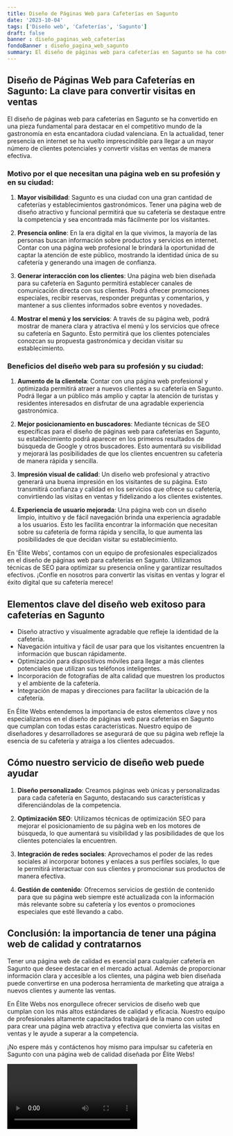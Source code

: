```yaml
---
title: Diseño de Páginas Web para Cafeterías en Sagunto
date: '2023-10-04'
tags: ['Diseño web', 'Cafeterías', 'Sagunto']
draft: false
banner : diseño_paginas_web_cafeterías
fondoBanner : diseño_pagina_web_sagunto
summary: El diseño de páginas web para cafeterías en Sagunto se ha convertido en una pieza fundamental para destacar en el competitivo mundo de la gastronomía en esta encantadora ciudad valenciana. En la actualidad, tener presencia en internet se ha vuelto imprescindible para llegar a un mayor número de clientes potenciales y convertir visitas en ventas de manera efectiva.
---
```


## Diseño de Páginas Web para Cafeterías en Sagunto: La clave para convertir visitas en ventas

El diseño de páginas web para cafeterías en Sagunto se ha convertido en una pieza fundamental para destacar en el competitivo mundo de la gastronomía en esta encantadora ciudad valenciana. En la actualidad, tener presencia en internet se ha vuelto imprescindible para llegar a un mayor número de clientes potenciales y convertir visitas en ventas de manera efectiva.

### Motivo por el que necesitan una página web en su profesión y en su ciudad:

1. **Mayor visibilidad**: Sagunto es una ciudad con una gran cantidad de cafeterías y establecimientos gastronómicos. Tener una página web de diseño atractivo y funcional permitirá que su cafetería se destaque entre la competencia y sea encontrada más fácilmente por los visitantes.

2. **Presencia online**: En la era digital en la que vivimos, la mayoría de las personas buscan información sobre productos y servicios en internet. Contar con una página web profesional le brindará la oportunidad de captar la atención de este público, mostrando la identidad única de su cafetería y generando una imagen de confianza.

3. **Generar interacción con los clientes**: Una página web bien diseñada para su cafetería en Sagunto permitirá establecer canales de comunicación directa con sus clientes. Podrá ofrecer promociones especiales, recibir reservas, responder preguntas y comentarios, y mantener a sus clientes informados sobre eventos y novedades.

4. **Mostrar el menú y los servicios**: A través de su página web, podrá mostrar de manera clara y atractiva el menú y los servicios que ofrece su cafetería en Sagunto. Esto permitirá que los clientes potenciales conozcan su propuesta gastronómica y decidan visitar su establecimiento.

### Beneficios del diseño web para su profesión y su ciudad:

1. **Aumento de la clientela**: Contar con una página web profesional y optimizada permitirá atraer a nuevos clientes a su cafetería en Sagunto. Podrá llegar a un público más amplio y captar la atención de turistas y residentes interesados en disfrutar de una agradable experiencia gastronómica.

2. **Mejor posicionamiento en buscadores**: Mediante técnicas de SEO específicas para el diseño de páginas web para cafeterías en Sagunto, su establecimiento podrá aparecer en los primeros resultados de búsqueda de Google y otros buscadores. Esto aumentará su visibilidad y mejorará las posibilidades de que los clientes encuentren su cafetería de manera rápida y sencilla.

3. **Impresión visual de calidad**: Un diseño web profesional y atractivo generará una buena impresión en los visitantes de su página. Esto transmitirá confianza y calidad en los servicios que ofrece su cafetería, convirtiendo las visitas en ventas y fidelizando a los clientes existentes.

4. **Experiencia de usuario mejorada**: Una página web con un diseño limpio, intuitivo y de fácil navegación brinda una experiencia agradable a los usuarios. Esto les facilita encontrar la información que necesitan sobre su cafetería de forma rápida y sencilla, lo que aumenta las posibilidades de que decidan visitar su establecimiento.

En 'Élite Webs', contamos con un equipo de profesionales especializados en el diseño de páginas web para cafeterías en Sagunto. Utilizamos técnicas de SEO para optimizar su presencia online y garantizar resultados efectivos. ¡Confíe en nosotros para convertir las visitas en ventas y lograr el éxito digital que su cafetería merece!

<GifSeo />

<Cta />

## Elementos clave del diseño web exitoso para cafeterías en Sagunto

- Diseño atractivo y visualmente agradable que refleje la identidad de la cafetería.
- Navegación intuitiva y fácil de usar para que los visitantes encuentren la información que buscan rápidamente.
- Optimización para dispositivos móviles para llegar a más clientes potenciales que utilizan sus teléfonos inteligentes.
- Incorporación de fotografías de alta calidad que muestren los productos y el ambiente de la cafetería.
- Integración de mapas y direcciones para facilitar la ubicación de la cafetería.

En Élite Webs entendemos la importancia de estos elementos clave y nos especializamos en el diseño de páginas web para cafeterías en Sagunto que cumplan con todas estas características. Nuestro equipo de diseñadores y desarrolladores se asegurará de que su página web refleje la esencia de su cafetería y atraiga a los clientes adecuados.

## Cómo nuestro servicio de diseño web puede ayudar

1. **Diseño personalizado**: Creamos páginas web únicas y personalizadas para cada cafetería en Sagunto, destacando sus características y diferenciándolas de la competencia.

2. **Optimización SEO**: Utilizamos técnicas de optimización SEO para mejorar el posicionamiento de su página web en los motores de búsqueda, lo que aumentará su visibilidad y las posibilidades de que los clientes potenciales la encuentren.

3. **Integración de redes sociales**: Aprovechamos el poder de las redes sociales al incorporar botones y enlaces a sus perfiles sociales, lo que le permitirá interactuar con sus clientes y promocionar sus productos de manera efectiva.

4. **Gestión de contenido**: Ofrecemos servicios de gestión de contenido para que su página web siempre esté actualizada con la información más relevante sobre su cafetería y los eventos o promociones especiales que esté llevando a cabo.

## Conclusión: la importancia de tener una página web de calidad y contratarnos

Tener una página web de calidad es esencial para cualquier cafetería en Sagunto que desee destacar en el mercado actual. Además de proporcionar información clara y accesible a los clientes, una página web bien diseñada puede convertirse en una poderosa herramienta de marketing que atraiga a nuevos clientes y aumente las ventas.

En Élite Webs nos enorgullece ofrecer servicios de diseño web que cumplan con los más altos estándares de calidad y eficacia. Nuestro equipo de profesionales altamente capacitados trabajará de la mano con usted para crear una página web atractiva y efectiva que convierta las visitas en ventas y le ayude a superar a la competencia.

¡No espere más y contáctenos hoy mismo para impulsar su cafetería en Sagunto con una página web de calidad diseñada por Élite Webs!

<Video />

<CtaBot job='Cafeterías' city='Sagunto'/>

<Gmaps query='Sagunto+españa+maps' />